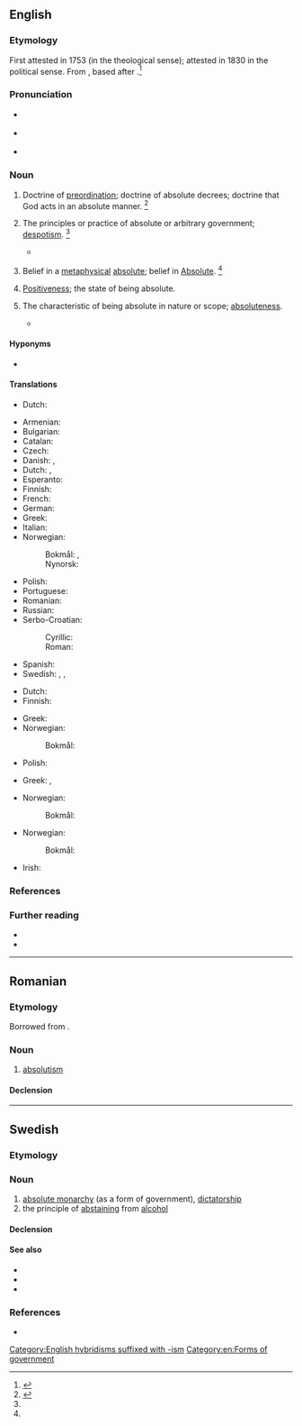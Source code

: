 ==English==

===Etymology===
First attested in 1753 (in the theological sense); attested in 1830 in the political sense. From {{suffix|en|absolute|ism}}, based after {{der|en|fr|absolutisme}}.<ref name=SOED>{{R:SOED5|page=9}}</ref>

===Pronunciation===
* {{a|UK}} {{IPA|en|/ˈæb.sə.luː.tɪz.m̩/|/ˈæb.sə.ljuː.tɪz.m̩/}}
* {{a|US}} {{IPA|en|/ˈæb.səˌluˌtɪz.m̩/|/ˈæb.səˌljuˌtɪz.m̩/}}
* {{audio|en|en-us-absolutism.ogg|Audio (US)}}

===Noun===
{{en-noun|~}}

# {{lb|en|theology}} Doctrine of [[preordination]]; doctrine of absolute decrees; doctrine that God acts in an absolute manner. {{defdate|First attested in the mid 18<sup>th</sup> century.}}<ref name=SOED>{{R:SOED5|page=9}}</ref>
# {{lb|en|political science}} The principles or practice of absolute or arbitrary government; [[despotism]]. {{defdate|First attested in the early 19<sup>th</sup> century.}}<ref name=SOED/>
#* {{quote-book|en|passage=The element of '''absolutism''' and prelacy was more controlling in the counsels of the rival corporation.|author=John Gorham Palfrey|authorlink=John G. Palfrey|title=History of New England|year=1859|volume=I|chapter=IV|page=217|pageurl=https://books.google.com/books?id=CwqUdVXqgPsC&pg=PA217&lpg=PA217}}
# {{lb|en|philosophy}} Belief in a [[metaphysical]] [[absolute]]; belief in [[Absolute]]. {{defdate|First attested in the late 19<sup>th</sup> century.}}<ref name=SOED/>
# [[positiveness|Positiveness]]; the state of being absolute.
# {{lb|en|rare}} The characteristic of being absolute in nature or scope; [[absoluteness]].
#* {{quote-book|en|year=2003|author=Ruth R. Wisse|title=The Modern Jewish Canon: A Journey Through Language|isbn=0226903184|passage=It was the '''absolutism''' of his ambition to be a perfect writer (and perhaps also the perfect son) that imperiled him.}}

====Hyponyms====
* {{w| moral absolutism}}

====Translations====
{{trans-top|theology: doctrine of preordination; doctrine of absolute decrees}}
* Dutch: {{t|nl|predestinatieleer|m}}
{{trans-mid}}
{{trans-bottom}}

{{trans-top|political science: absolute or arbitrary government; despotism}}
* Armenian: {{t+|hy|աբսոլյուտիզմ|sc=Armn}}
* Bulgarian: {{t+|bg|абсолюти́зъм|m}}
* Catalan: {{t|ca|absolutisme|m}}
* Czech: {{t+|cs|absolutismus|m}}
* Danish: {{t|da|enevælde|c}} {{qualifier|Danish history ca. 1660-1849}}, {{t|da|absolutisme|c}}
* Dutch: {{t+|nl|absolutisme|n}}, {{t+|nl|alleenheerschappij|f}}
* Esperanto: {{t+|eo|absolutismo}}
* Finnish: {{t+|fi|absolutismi}}
* French: {{t+|fr|absolutisme}}
* German: {{t+|de|Absolutismus|m}}
* Greek: {{t+|el|απολυταρχία|f|sc=Grek}}
* Italian: {{t+|it|assolutismo|m}}
* Norwegian:
*: Bokmål: {{t+|no|absolutisme|m}}, {{t+|nb|enevelde|n}}
*: Nynorsk: {{t|nn|absolutisme|m}}
{{trans-mid}}
* Polish: {{t+|pl|absolutyzm|m-in}}
* Portuguese: {{t+|pt|absolutismo|m}}
* Romanian: {{t+|ro|absolutism|n}}
* Russian: {{t+|ru|абсолюти́зм|m}}
* Serbo-Croatian:
*: Cyrillic: {{t|sh|апсолутизам|m|sc=Cyrl}}
*: Roman: {{t+|sh|apsolutizam|m}}
* Spanish: {{t+|es|absolutismo|m}}
* Swedish: {{t+|sv|absolutism|c}}, {{t+|sv|envälde|n}}, {{t+|sv|despotism|c}}
{{trans-bottom}}

{{trans-top|belief in a metaphysical absolute}}
* Dutch: {{t+|nl|absolutisme|f}}
* Finnish: {{t+|fi|absolutismi}}
{{trans-mid}}
* Greek: {{t|el|απολυτοκρατία}}
* Norwegian:
*: Bokmål: {{t+|nb|absolutisme|m}}
* Polish: {{t+|pl|absolutyzm|m}}
{{trans-bottom}}

{{trans-top|the state of being absolute; the system or doctrine of the absolute or unconditional}}
* Greek: {{t+|el|απολυτότητα|f}}, {{t+|el|απόλυτο|n}}
{{trans-mid}}
* Norwegian:
*: Bokmål: {{t-needed|nb}}
{{trans-bottom}}

{{trans-top|positiveness}}
* Norwegian:
*: Bokmål: {{t-needed|nb}}
{{trans-mid}}
{{trans-bottom}}

{{ttbc-top}}
* Irish: {{t-check|ga|absalóideachas|m}}
{{trans-mid}}
{{trans-bottom}}

===References===
<references/>

===Further reading===
* {{R:OneLook}}
* {{R:Webster 1913}}

[[Category:English hybridisms suffixed with -ism]]
[[Category:en:Forms of government]]

----

==Romanian==

===Etymology===
Borrowed from {{bor|ro|fr|absolutisme}}.

===Noun===
{{ro-noun|n|-}}

# [[#English|absolutism]]

====Declension====
{{ro-noun-n|n=sg}}

----

==Swedish==

===Etymology===
{{suffix|sv|absolut|ism}}

===Noun===
{{sv-noun|c|-}}

# [[absolute monarchy]] (as a form of government), [[dictatorship]]
# the principle of [[abstaining]] from [[alcohol]]

====Declension====
{{sv-noun-unc-irreg-c|2=absolutismen}}

====See also====
* {{l|sv|nykterhet}}
* {{l|sv|nykterism}}
* {{l|sv|absolutist}}

===References===
* {{R:runeberg.org|saol|8|0009.html absolutism}}